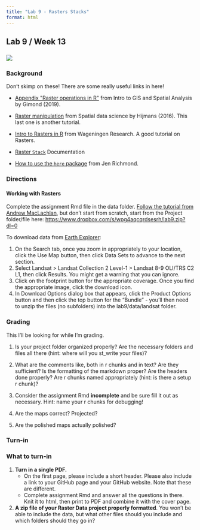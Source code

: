```yaml
---
title: "Lab 9 - Rasters Stacks"
format: html
---
```


## Lab 9 / Week 13

### ![](/material/manchester.png)

### Background

Don't skimp on these! There are some really useful links in here!

-   [Appendix \"Raster operations in R\"](https://mgimond.github.io/Spatial/raster-operations-in-r.html) from Intro to GIS and Spatial Analysis by Gimond (2019).

-   [Raster manipulation](https://rspatial.org/raster/spatial/8-rastermanip.html) from Spatial data science by Hijmans (2016). This last one is another
    tutorial.

-   [Intro to Rasters in R](https://geoscripting-wur.github.io/IntroToRaster/) from Wageningen Research. A good tutorial on Rasters.

-   [Raster `Stack`](https://rdrr.io/cran/raster/man/stack.html) Documentation

-   [How to use the `here` package](http://jenrichmond.rbind.io/post/how-to-use-the-here-package/) from Jen Richmond.

### Directions

#### Working with Rasters

Complete the assignment Rmd file in the data folder. [Follow the tutorial from Andrew MacLachlan](https://andrewmaclachlan.github.io/CASA0005repo/advanced-raster-analysis.html#data-2), but don't start from scratch, start from the Project folder/file here:
<https://www.dropbox.com/s/wpg4aqcqrdsesrh/lab9.zip?dl=0>

To download data from [Earth Explorer](https://earthexplorer.usgs.gov/):

1.  On the Search tab, once you zoom in appropriately to your location, click the Use Map button, then click Data Sets to advance to the next section.
2.  Select Landsat \> Landsat Collection 2 Level-1 \> Landsat 8-9 OLI/TRS C2 L1, then click Results. You might get a warning that you can ignore.
3.  Click on the footprint button for the appropriate coverage. Once you find the appropriate image, click the download icon.
4.  In Download Options dialog box that appears, click the Product Options button and then click the top button for the "Bundle" - you'll then need to unzip the files (no subfolders) into the lab9/data/landsat folder.

### Grading

This I'll be looking for while I'm grading.

1.  Is your project folder organized properly? Are the necessary folders and files all there (hint: where will you st_write your files)?

2.  What are the comments like, both in r chunks and in text? Are they sufficient? Is the formatting of the markdown proper? Are the headers done properly? Are r chunks named appropriately (hint: is there a setup r chunk)?

3.  Consider the assignment Rmd **incomplete** and be sure fill it out as necessary. Hint: name your r chunks for debugging!

4.  Are the maps correct? Projected?

5.  Are the polished maps actually polished?

### Turn-in

::: {.alert .alert-info}
### What to turn-in

1.  **Turn in a single PDF.**
    -   On the first page, please include a short header. Please also include a link to your GitHub page and your GitHub website. Note that these are different.
    -   Complete assignment Rmd and answer all the questions in there. Knit it to html, then print to PDF and combine it with the cover page.
2.  **A zip file of your Raster Data project properly formatted**. You won't be able to include the data, but what other files should you include and which folders should they go in?
:::
